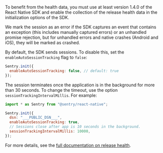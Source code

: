 To benefit from the health data, you must use at least version 1.4.0 of the React Native SDK and enable the collection of the release health data in the initialization options of the SDK.

We mark the session as an error if the SDK captures an event that contains an exception (this includes manually captured errors) or an unhandled promise rejection, but for unhandled errors and native crashes (Android and iOS), they will be marked as crashed.

By default, the SDK sends sessions. To disable this, set the `enableAutoSessionTracking` flag to `false`:

```javascript
Sentry.init({
  enableAutoSessionTracking: false, // default: true
});
```

The session terminates once the application is in the background for more than 30 seconds. To change the timeout, use the option `sessionTrackingIntervalMillis`. For example:

<SignInNote />

```javascript
import * as Sentry from "@sentry/react-native";

Sentry.init({
  dsn: "___PUBLIC_DSN___",
  enableAutoSessionTracking: true,
  // Sessions close after app is 10 seconds in the background.
  sessionTrackingIntervalMillis: 10000,
});
```

For more details, see the [full documentation on release health](/product/releases/health/).
